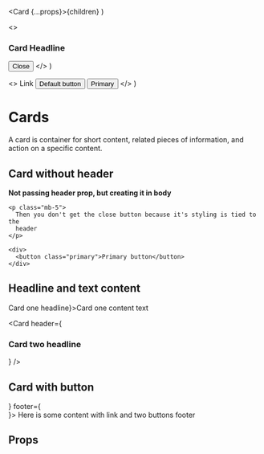 
  <Card {...props}>{children}</Card>
)

  <>
    <h3>Card Headline</h3>
    <Button variant="close">
      <span className="sr-only">Close</span>
      <i></i>
    </Button>
  </>
)

  <>
    <Link href="https://seb.se" className="button link">
      Link
    </Link>
    <Button>Default button</Button>
    <Button variant="primary">Primary</Button>
  </>
)

<Meta of={CardStories} />

# Cards

A card is container for short content, related pieces of information, and action on a specific content.

<Story of={CardStories.Default} />

## Card without header

<Canvas>
  <Card>
    <p>
      <strong>Not passing header prop, but creating it in body</strong>
    </p>

    <p class="mb-5">
      Then you don't get the close button because it's styling is tied to the
      header
    </p>

    <div>
      <button class="primary">Primary button</button>
    </div>
  </Card>
</Canvas>

## Headline and text content

<Canvas>
  <Card header={<h3>Card one headline</h3>}>Card one content text</Card>

  <Card header={<h3>Card two headline</h3>} />
</Canvas>

## Card with button

<Canvas>
  <Card header={<Header />} footer={<Footer />}>
    Here is some content with link and two buttons footer
  </Card>
</Canvas>

## Props

<ArgTypes />
